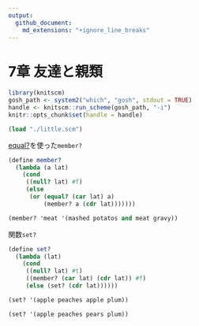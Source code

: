 ```yaml
---
output:
  github_document:
    md_extensions: "+ignore_line_breaks"
---
```


# 7章 友達と親類

```r
library(knitscm)
gosh_path <- system2("which", "gosh", stdout = TRUE)
handle <- knitscm::run_scheme(gosh_path, "-i")
knitr::opts_chunk$set(handle = handle)
```

```scm
(load "./little.scm")
```

[equal?](http://practical-scheme.net/gauche/man/gauche-refj/Deng-Jia-Xing-toBi-Jiao-.html#index-equal_003f)を使った`member?`

```scm
(define member?
  (lambda (a lat)
    (cond
     ((null? lat) #f)
     (else
      (or (equal? (car lat) a)
          (member? a (cdr lat)))))))
```

```scm
(member? 'meat '(mashed potatos and meat gravy))
```

関数`set?`

```scm
(define set?
  (lambda (lat)
    (cond
     ((null? lat) #t)
     ((member? (car lat) (cdr lat)) #f)
     (else (set? (cdr lat))))))
```

```scm
(set? '(apple peaches apple plum))
```

```scm
(set? '(apple peaches pears plum))
```
